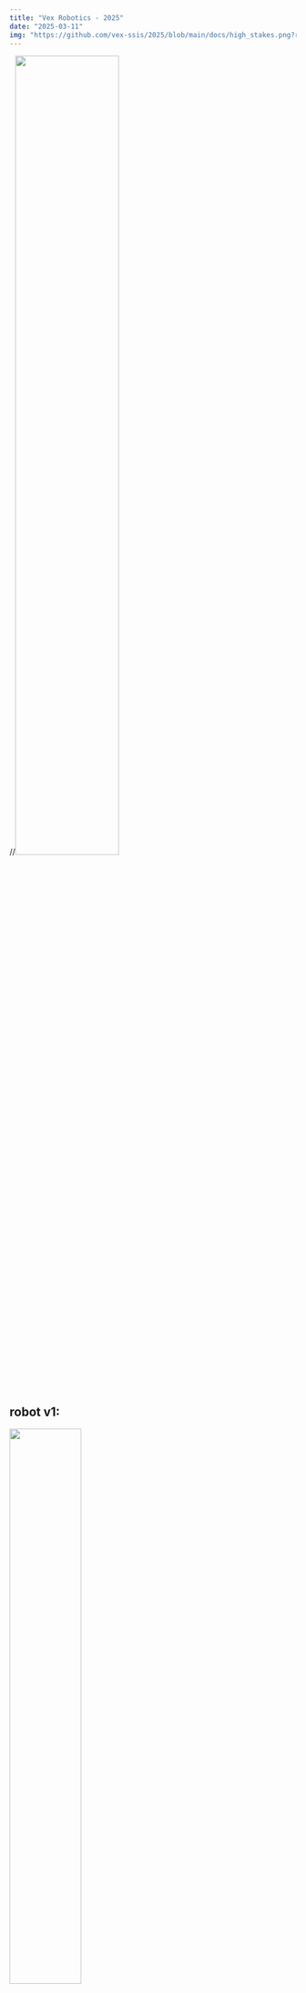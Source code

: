 ```yaml
---
title: "Vex Robotics - 2025"
date: "2025-03-11"
img: "https://github.com/vex-ssis/2025/blob/main/docs/high_stakes.png?raw=true"
---
```


//<img src="https://github.com/vex-ssis/2025/blob/main/docs/high_stakes.png?raw=true" width="60%"></img>

## robot v1:

<img src="https://github.com/alexngyn/1599V-VRC-HIGH-STAKES/raw/main/media/v1/v1.9.jpg?raw=true" width="50%"></img>
<img src="https://github.com/alexngyn/1599V-VRC-HIGH-STAKES/raw/main/media/v1/robo.JPG?raw=true" width="50%" align="right"></img>

### SSIS Scrimmage

<img src="https://resources.finalsite.net/images/f_auto,q_auto,t_image_size_2/v1728446767/saigon/sogzqtc3adnw2tk4exfz/2024_10_5VEXScrimmage-SSISStories2.jpg?raw=true" width="30%" align="right"></img>

For the event [SSIS VEX High Stakes Scrimmage Season 24-25](https://www.robotevents.com/robot-competitions/vex-robotics-competition/RE-V5RC-24-7374.html#general-info) more than 20 teams signed up, and a few visited without a licence number to have more than 30 teams compete and learn at this scrimmage! All teams shared their knowledge and the students, organizers and supporters embraced this spirit.

Here is a [short article](https://www.ssis.edu.vn/student-life/post-details/~board/hs/post/ssis-hosts-vietnams-first-vex-robotics-scrimmage-of-the-year) of this event on the website of SSIS.

We got: 3-1 WL | Quarter Finalists  

### SSIS Qualifiers

Labeled as [SSIS VEX Qualifying Tournament Season 24-25](https://www.robotevents.com/robot-competitions/vex-robotics-competition/RE-V5RC-24-7852.html#general-info) it were not only SSIS teams on this November weekend - 37 showed up, and Panda robotics coming out as Tournament Champions. Yet SSIS was strong with 8 teams. Highest place is [#4 for 1599V in skills](https://www.robotevents.com/robot-competitions/vex-robotics-competition/RE-V5RC-24-7852.html#results-) and [#2 for 1599R SSIS Christopher Columbus](https://www.robotevents.com/robot-competitions/vex-robotics-competition/RE-V5RC-24-7852.html#results-) with 6-0-0 a total of 6 wins!

We got: 6-4 WL | Finalists  
  
### Taipei Formosa

<img src="https://github.com/vex-ssis/2025/blob/main/docs/high_stakes_top.png?raw=true" align="right" width="25%"></img>

32 Teams, got to Semifinals.
We could not bring our main driver because he could not get a visa, so I was the replacement driver. We did well on our first day, winning all our matches except one (because of field issues) and placed 4th place, our second day we did less well and dropped our position down to 10th, we got into alliance selection as 4th seed. Our quarter finals were all 4 teams from my school against each other where my alliance won, in semi finals we won but my teammate made the mistake of accidentally touching a protected goal and got us DQed. Other than the matches, we were able to connect with many teams such as from Manila, Taiwan, and Indonesia and learnt new ideas. Something funny was that JIS was across the hall in our hotel and we went to each other’s rooms.

- Formosa (Taipei): 9-3 WL | Semi Finalists & Amaze Award  

## robot v2:

<img src="https://github.com/alexngyn/1599V-VRC-HIGH-STAKES/raw/main/media/v2/nonla.webp?raw=true" width="400" alt="v2 photo"></img>
<img src="https://github.com/alexngyn/1599V-VRC-HIGH-STAKES/raw/main/media/v2/wc.png?raw=true" width="400" alt="v2 photo"></img>


### Southern Regional Championships

- Regionals: 5-4 WL | Semi Finalists & Design Award (Qualifes to Worlds)  

On [this event](https://www.robotevents.com/robot-competitions/vex-robotics-competition/RE-V5RC-24-7853.html#general-info) a new record high of 46 teams compeated. Follow on [the life stream](https://www.youtube.com/watch?v=s_9mHTQSZFg) for the qualification and [steam of the final day](https://www.youtube.com/watch?v=pXdurRYY6mk)! Vietnam has 4 HS and 3 MS spot at VEX Worlds in Dallas 2025, and 4 of them are awarded on February 9th:

![image from finals2](https://github.com/vex-ssis/2025/blob/main/docs/2025-02-09_finals2.jpg?raw=true)

Design award to [1599V](https://www.robotevents.com/teams/V5RC/1599V) SSIS Vietnamese Banana Farmers

### Vietnam National Championship

- Nationals: 7-2 WL | Quarter Finalists & 1st Seed & Innovate Award  

<img src="https://github.com/vex-ssis/2025/blob/main/docs/20250228_Instagram.jpg?raw=true" align="right" width="30%"></img>

And another [event in the north](https://www.robotevents.com/robot-competitions/vex-robotics-competition/RE-V5RC-24-9244.html#general-info), with 27 teams attending. 

- 1599V SSIS Vietnamese Banana Farmers, rank 10 with 70 (39 driving/31 programming) points

## Code

At the end of the season, we post our code publicly such that other teams can take inspiration and learn from us: \
[Code Base](https://github.com/alexngyn/1599V-VRC-HIGH-STAKES)

## Documentation

[Notebook](https://drive.google.com/file/d/19wGynOYT_YTrvedzASmNp2wABe0tqmOD/view?usp=sharing) 
(Kudos to Bao Nhi for her sleepless nighs writing this)